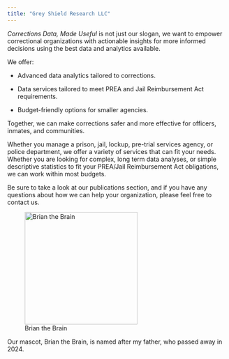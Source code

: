 ```yaml
---
title: "Grey Shield Research LLC"
---
```


*Corrections Data, Made Useful* is not just our slogan, we want to empower correctional organizations with actionable insights for more informed decisions using the best data and analytics available.

We offer:

-   Advanced data analytics tailored to corrections.

-   Data services tailored to meet PREA and Jail Reimbursement Act requirements.

-   Budget-friendly options for smaller agencies.

Together, we can make corrections safer and more effective for officers, inmates, and communities.

Whether you manage a prison, jail, lockup, pre-trial services agency, or police department, we offer a variety of services that can fit your needs. Whether you are looking for complex, long term data analyses, or simple descriptive statistics to fit your PREA/Jail Reimbursement Act obligations, we can work within most budgets.

Be sure to take a look at our publications section, and if you have any questions about how we can help your organization, please feel free to contact us.

![Brian the Brain](images/9bd4662c-842e-436b-a02c-2bda977023b3.webp){fig-align="center" width="258"}

Our mascot, Brian the Brain, is named after my father, who passed away in 2024.

